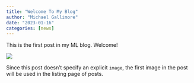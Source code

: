 ```yaml
---
title: "Welcome To My Blog"
author: "Michael Gallimore"
date: "2023-01-16"
categories: [news]
---
```


This is the first post in my ML blog. Welcome!

![](thumbnail.jpg)

Since this post doesn't specify an explicit `image`, the first image in the post will be used in the listing page of posts.
